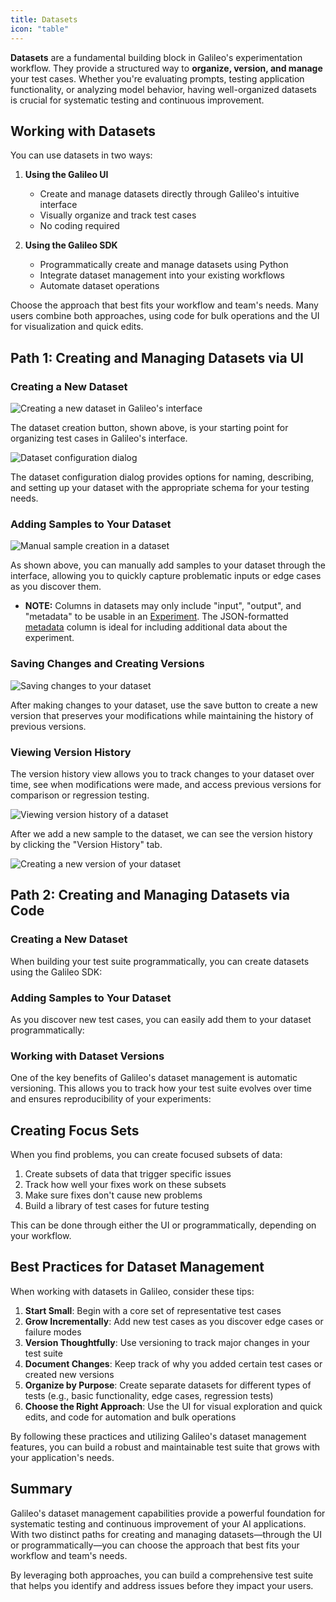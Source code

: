 ```yaml
---
title: Datasets
icon: "table"
---
```



**Datasets** are a fundamental building block in Galileo's experimentation workflow. They provide a structured way to **organize, version, and manage** your test cases. Whether you're evaluating prompts, testing application functionality, or analyzing model behavior, having well-organized datasets is crucial for systematic testing and continuous improvement.

## Working with Datasets

You can use datasets in two ways:

1. **Using the Galileo UI**
   - Create and manage datasets directly through Galileo's intuitive interface
   - Visually organize and track test cases
   - No coding required

2. **Using the Galileo SDK**
   - Programmatically create and manage datasets using Python
   - Integrate dataset management into your existing workflows
   - Automate dataset operations

Choose the approach that best fits your workflow and team's needs. Many users combine both approaches, using code for bulk operations and the UI for visualization and quick edits.

## Path 1: Creating and Managing Datasets via UI

### Creating a New Dataset

![Creating a new dataset in Galileo's interface](/images/dataset-create-button.png)

The dataset creation button, shown above, is your starting point for organizing test cases in Galileo's interface.

![Dataset configuration dialog](/images/dataset-dialog.png)

The dataset configuration dialog provides options for naming, describing, and setting up your dataset with the appropriate schema for your testing needs.

### Adding Samples to Your Dataset



![Manual sample creation in a dataset](/images/console-ui/dataset-create.png)

As shown above, you can manually add samples to your dataset through the interface, allowing you to quickly capture problematic inputs or edge cases as you discover them.
- **NOTE:** Columns in datasets may only include "input", "output", and "metadata" to be usable in an [Experiment](/concepts/experiments). The JSON-formatted [metadata](/concepts/experiments) column is ideal for including additional data about the experiment.

### Saving Changes and Creating Versions

![Saving changes to your dataset](/images/dataset-save-button.png)

After making changes to your dataset, use the save button to create a new version that preserves your modifications while maintaining the history of previous versions.

### Viewing Version History
The version history view allows you to track changes to your dataset over time, see when modifications were made, and access previous versions for comparison or regression testing.

![Viewing version history of a dataset](/images/dataset-versions.png)

After we add a new sample to the dataset, we can see the version history by clicking the "Version History" tab.

![Creating a new version of your dataset](/images/dataset-versions-new-version.png)

## Path 2: Creating and Managing Datasets via Code

### Creating a New Dataset

When building your test suite programmatically, you can create datasets using the Galileo SDK:

<CodeGroup>
<SnippetDatasetsCreatePython />
<SnippetDatasetsCreateTypescript />
</CodeGroup>

### Adding Samples to Your Dataset

As you discover new test cases, you can easily add them to your dataset programmatically:

<CodeGroup>
<SnippetDatasetsAddSamplesPython />
<SnippetDatasetsAddSamplesTypescript />
</CodeGroup>

### Working with Dataset Versions

One of the key benefits of Galileo's dataset management is automatic versioning. This allows you to track how your test suite evolves over time and ensures reproducibility of your experiments:

<CodeGroup>
<SnippetDatasetsVersionsPython />
<SnippetDatasetsVersionsTypescript />
</CodeGroup>

## Creating Focus Sets

When you find problems, you can create focused subsets of data:

1. Create subsets of data that trigger specific issues
2. Track how well your fixes work on these subsets
3. Make sure fixes don't cause new problems
4. Build a library of test cases for future testing

This can be done through either the UI or programmatically, depending on your workflow.

## Best Practices for Dataset Management

When working with datasets in Galileo, consider these tips:

1. **Start Small**: Begin with a core set of representative test cases
2. **Grow Incrementally**: Add new test cases as you discover edge cases or failure modes
3. **Version Thoughtfully**: Use versioning to track major changes in your test suite
4. **Document Changes**: Keep track of why you added certain test cases or created new versions
5. **Organize by Purpose**: Create separate datasets for different types of tests (e.g., basic functionality, edge cases, regression tests)
6. **Choose the Right Approach**: Use the UI for visual exploration and quick edits, and code for automation and bulk operations

By following these practices and utilizing Galileo's dataset management features, you can build a robust and maintainable test suite that grows with your application's needs.

## Summary

Galileo's dataset management capabilities provide a powerful foundation for systematic testing and continuous improvement of your AI applications. With two distinct paths for creating and managing datasets—through the UI or programmatically—you can choose the approach that best fits your workflow and team's needs.

By leveraging both approaches, you can build a comprehensive test suite that helps you identify and address issues before they impact your users.
